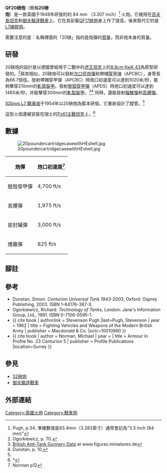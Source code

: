 {{noteTA
|G1=Military
}}
{{Infobox Weapon
|image=Image:Charioteer-latrun-2.jpg
|image_size=300px
|caption=御夫驅逐戰車上的QF20磅炮
|name=Mk.I QF20磅炮
|target=普通方式
|origin= {{UK}}
|is_artillery=yes
|is_UK=yes
|is_ranged=yes
|used_by={{UK}}<br>{{Flag|Australia}}<br>{{Flag|Austria}}<br>{{Flag|Finland}}<br>{{Flag|Israel}}<br>{{Flag|Jordan}}<br>{{Flag|Lebanon}}<br>{{Flag|South Africa|1928}}
|wars=[[韓戰|韓戰]]<br>[[越戰|越戰]]<br>[[六日戰爭|六日戰爭]]<br>[[南非邊境戰爭|南非邊境戰爭]]
|designer=
|design_date=
|manufacturer=
|prod_date=
|type=[[戰車炮|戰車炮]]
|date=
|service=1948-1970s
|caliber={{convert|84|mm|inch|sigfig=3}}
|part_length=
|carriage=
|breech=
|rate=
|velocity=
|cartridge={{convert|20|lb|kg|sigfig=3}}
|ammo_wt=
|range=
|recoil=
|weight=
|length={{convert|226.4|in|m|abbr=on}}
|crew=
|number=
|elevation=+18 to -10 （百夫長Mk.V的數據）
|traverse=
}}
'''QF20磅炮'''（簡稱'''20磅炮'''）是一款英國于1948年研發的的 84 mm （3.307 inch）<ref>Pugh, p.34; 準確數值是83.4mm（3.283英寸）通常會記為"3.3 inch (84 mm)"</ref> 火炮。它被用在[[百夫長坦克|百夫長坦克]]和[[御夫驅逐戰車|御夫驅逐戰車]]上。它在其前輩[[QF17磅炮|QF17磅炮]]身上作了提高，後來取代它的是[[L7線膛炮|L7線膛炮]]。

需要注意的是：名稱裡面的「20磅」指的是炮彈的[[質量|質量]]，而非炮本身的質量。

==研發==
20磅炮的設計是以德國曾經用于二戰中的[[虎王坦克|虎王坦克]]上的[[8.8cm_KwK_43|8.8cm KwK 43]]為原型研發的。<ref name="Ogorkiewicz, p. 70">Ogorkiewicz, p. 70.</ref>與其相似，20磅炮可以發射[[次口徑炮彈|次口徑炮彈]]和帶帽[[穿甲弹|穿甲弹]]（APCBC），身管長為66.7倍徑。發射帶帽穿甲彈（APCBC）時炮口初速度可以達到1020米/秒，能夠擊穿210mm的[[軋質裝甲|軋質裝甲]]。發射[[脫殼穿甲彈|脫殼穿甲彈]]（APDS）時炮口初速度可以達到1465米/秒，并能擊穿300mm的[[軋製裝甲|軋製裝甲]]。<ref>[http://www.miniatures.de/esp/shells-british.html British Anti-Tank Gunnery Data] {{Wayback|url=http://www.miniatures.de/esp/shells-british.html |date=20120216095530 }} at www.figuras.miniatures.de</ref><ref>Dunstan, p. 10,</ref> 同時，還能發射[[榴散彈|榴散彈]]和[[高爆彈|高爆彈]]。

[[L7線膛炮|105mm L7 戰車炮]]于1954年以20磅炮為藍本研發。它重新設計了膛管。<ref name="Ogorkiewicz, p. 70"/>

這型火炮還被安裝在瑞士的[[Pz61主戰坦克|Pz61主戰坦克]]上。<ref>*{{cite book |last=Ford |first=Roger |title=The World's Great Tanks from 1916 to the present day|url=https://archive.org/details/worldsgreattanks0000ford_u1y3 |year=1997 |publisher=Brown Packaging Books Ltd |isbn=1-897884-29-X  | page = [https://archive.org/details/worldsgreattanks0000ford_u1y3/page/121 121] }}</ref>

==數據==
[[File:20poundercartridgecasewithHEshell.jpg|thumb]]
{|class="wikitable"
|-
!炮彈
!炮口初速度<ref>Norman p12</ref>
|-
|脫殼穿甲彈
|4,700 ft/s
|-
|高爆彈
|1,975 ft/s
|-
|密封罐彈
|3,000 ft/s
|-
|煙霧彈
|825 ft/s
|}

==腳註==
{{reflist}}

==參考==
* Dunstan, Simon. ''Centurion Universal Tank 1943-2003'', Oxford: Osprey Publishing, 2003. ISBN 1-84176-387-X.
* Ogorkiewicz, Richard. ''Technology of Tanks'', London: Jane's Information Group, Ltd., 1991. ISBN 0-7106-0595-1.
* {{ cite book | authorlink = Stevenson Pugh |last=Pugh, Stevenson | year = 1962 | title = Fighting Vehicles and Weapons of the Modern British Army | publisher = Macdonald & Co. |oclc=10010960 }}
* {{ cite book | author = Norman, Michael | year =  | title = Armour in Profile No. 23 Centurion 5 | publisher = Profile Publications |location=Surrey }}

==參見==
* [[32磅炮|32磅炮]]
*[[御夫驅逐戰車|御夫驅逐戰車]]
==外部連結==
{{Commons category|QF 20 pounder}}

[[Category:英國火炮|Category:英國火炮]]
[[Category:戰車炮|Category:戰車炮]]